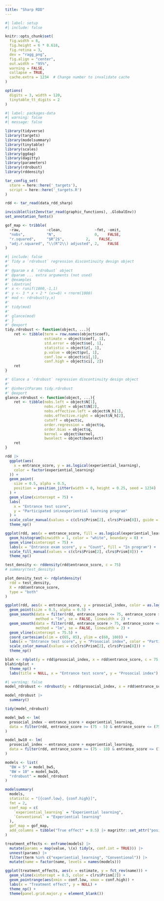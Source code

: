 ```yaml
---
title: "Sharp RDD"
---
```


```r
#| label: setup
#| include: false

knitr::opts_chunk$set(
  fig.width = 6,
  fig.height = 6 * 0.618,
  fig.retina = 3,
  dev = "ragg_png",
  fig.align = "center",
  out.width = "95%",
  warning = FALSE,
  collapse = TRUE,
  cache.extra = 1234  # Change number to invalidate cache
)

options(
  digits = 3, width = 120,
  tinytable_tt_digits = 2
)
```

```r
#| label: packages-data
#| warning: false
#| message: false

library(tidyverse)
library(targets)
library(modelsummary)
library(tinytable)
library(scales)
library(ggdag)
library(dagitty)
library(parameters)
library(rdrobust)
library(rddensity)

tar_config_set(
  store = here::here('_targets'),
  script = here::here('_targets.R')
)

rdd <- tar_read(data_rdd_sharp)

invisible(list2env(tar_read(graphic_functions), .GlobalEnv))
set_annotation_fonts()

gof_map <- tribble(
  ~raw,            ~clean,               ~fmt, ~omit,
  "nobs",          "N",                  0,    FALSE,
  "r.squared",     "$R^2$",          2,    FALSE,
  "adj.r.squared", "\\(R^2\\) adjusted", 2,    FALSE
)
```

```r
#| include: false
#' Tidy a `rdrobust` regression discontinuity design object
#'
#' @param x A `rdrobust` object
#' @param ... extra arguments (not used)
#' @examples
#' \dontrun{
#' x <- runif(1000,-1,1)
#' y <- 3 * x + 2 * (x>=0) + rnorm(1000)
#' mod <- rdrobust(y,x)
#' 
#' tidy(mod)
#' 
#' glance(mod)
#' }
#' @export
tidy.rdrobust <- function(object, ...){
    ret <- tibble(term = row.names(object$coef), 
                  estimate = object$coef[, 1], 
                  std.error = object$se[, 1], 
                  statistic = object$z[, 1],
                  p.value = object$pv[, 1], 
                  conf.low = object$ci[,1],
                  conf.high = object$ci[, 2])
    ret
}

#' Glance a `rdrobust` regression discontinuity design object
#'
#' @inheritParams tidy.rdrobust
#' @export
glance.rdrobust <- function(object, ...){
    ret <- tibble(nobs.left = object$N[1],
                  nobs.right = object$N[2],
                  nobs.effective.left = object$N_h[1],
                  nobs.effective.right = object$N_h[2],
                  cutoff = object$c,
                  order.regression = object$q,
                  order.bias = object$q,
                  kernel = object$kernel,
                  bwselect = object$bwselect)
    ret
}
```

```r
rdd |> 
  ggplot(aes(
    x = entrance_score, y = as.logical(experiential_learning), 
    color = factor(experiential_learning)
  )) +
  geom_point(
    size = 0.5, alpha = 0.5,
    position = position_jitter(width = 0, height = 0.25, seed = 1234)
  ) +
  geom_vline(xintercept = 75) +
  labs(
    x = "Entrance test score", 
    y = "Participated in\nexperiential learning program"
  ) +
  scale_color_manual(values = c(clrs$Prism[2], clrs$Prism[8]), guide = "none") +
  theme_np()
```

```r
ggplot(rdd, aes(x = entrance_score, fill = as.logical(experiential_learning))) +
  geom_histogram(binwidth = 1, color = "white", boundary = 0) +
  geom_vline(xintercept = 75) +
  labs(x = "Entrance exam score", y = "Count", fill = "In program") +
  scale_fill_manual(values = c(clrs$Prism[2], clrs$Prism[8])) +
  theme_np()
```

```r
test_density <- rddensity(rdd$entrance_score, c = 75)
# summary(test_density)

plot_density_test <- rdplotdensity(
  rdd = test_density,
  X = rdd$entrance_score,
  type = "both"
)
```

```r
ggplot(rdd, aes(x = entrance_score, y = prosocial_index, color = as.logical(experiential_learning))) +
  geom_point(size = 0.5, alpha = 0.5) +
  geom_smooth(data = filter(rdd, entrance_score <= 75, entrance_score >= 70),
              method = "lm", se = FALSE, linewidth = 2) +
  geom_smooth(data = filter(rdd, entrance_score > 75, entrance_score <= 80),
              method = "lm", se = FALSE, linewidth = 2) +
  geom_vline(xintercept = 75.5) +
  coord_cartesian(xlim = c(65, 85), ylim = c(60, 100)) +
  labs(x = "Entrance test score", y = "Prosocial index", color = "Participated") +
  scale_color_manual(values = c(clrs$Prism[2], clrs$Prism[8])) +
  theme_np()
```

```r
blah <- rdplot(y = rdd$prosocial_index, x = rdd$entrance_score, c = 75, hide = TRUE)
blah$rdplot +
  theme_np() +
  labs(title = NULL, x = "Entrance test score", y = "Prosocial index")
```


```r
#| warning: false
model_rdrobust <- rdrobust(y = rdd$prosocial_index, x = rdd$entrance_score, c = 75)

model_rdrobust |>
  summary()

tidy(model_rdrobust)
```


```r
model_bw5 <- lm(
  prosocial_index ~ entrance_score + experiential_learning,
  data = filter(rdd, entrance_score >= (75 - 5) & entrance_score <= (75 + 5))
)

model_bw10 <- lm(
  prosocial_index ~ entrance_score + experiential_learning,
  data = filter(rdd, entrance_score >= (75 - 10) & entrance_score <= (75 + 10))
)

models <- list(
  "BW = 5" = model_bw5,
  "BW = 10" = model_bw10,
  "rdrobust" = model_rdrobust
)

modelsummary(
  models,
  statistic = "[{conf.low}, {conf.high}]",
  fmt = 2,
  coef_map = c(
    `experiential_learning` = "Experiential learning",
    `Conventional` = "Experiential learning"
  ),
  gof_map = gof_map,
  add_columns = tibble("True effect" = 8.5) |> magrittr::set_attr("position", 2)
)
```

```r
treatment_effects <- enframe(models) |> 
  mutate(params = map(value, \(x) tidy(x, conf.int = TRUE))) |> 
  unnest(params) |> 
  filter(term %in% c("experiential_learning", "Conventional")) |> 
  mutate(name = factor(name, levels = names(models)))

ggplot(treatment_effects, aes(x = estimate, y = fct_rev(name))) +
  geom_vline(xintercept = 8.5, color = clrs$Prism[2]) +
  geom_pointrange(aes(xmin = conf.low, xmax = conf.high)) +
  labs(x = "Treatment effect", y = NULL) +
  theme_np() +
  theme(panel.grid.major.y = element_blank())
```
